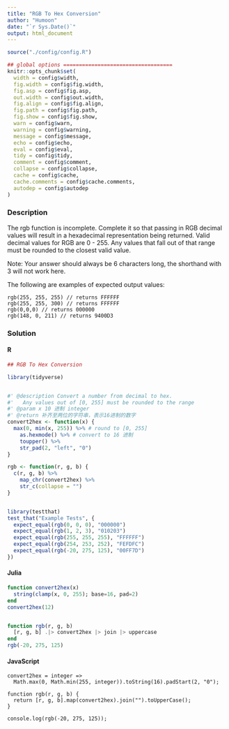```yaml
---
title: "RGB To Hex Conversion"
author: "Humoon"
date: "`r Sys.Date()`"
output: html_document
---
```



```r
source("./config/config.R")

## global options ===================================
knitr::opts_chunk$set(
  width = config$width,
  fig.width = config$fig.width,
  fig.asp = config$fig.asp,
  out.width = config$out.width,
  fig.align = config$fig.align,
  fig.path = config$fig.path,
  fig.show = config$fig.show,
  warn = config$warn,
  warning = config$warning,
  message = config$message,
  echo = config$echo,
  eval = config$eval,
  tidy = config$tidy,
  comment = config$comment,
  collapse = config$collapse,
  cache = config$cache,
  cache.comments = config$cache.comments,
  autodep = config$autodep
)
```



### Description

The rgb function is incomplete. Complete it so that passing in RGB decimal values will result in a hexadecimal representation being returned. Valid decimal values for RGB are 0 - 255. Any values that fall out of that range must be rounded to the closest valid value.

Note: Your answer should always be 6 characters long, the shorthand with 3 will not work here.

The following are examples of expected output values:

```
rgb(255, 255, 255) // returns FFFFFF
rgb(255, 255, 300) // returns FFFFFF
rgb(0,0,0) // returns 000000
rgb(148, 0, 211) // returns 9400D3
```


### Solution

#### R
```r
## RGB To Hex Conversion

library(tidyverse)


#' @description Convert a number from decimal to hex.
#'   Any values out of [0, 255] must be rounded to the range
#' @param x 10 进制 integer
#' @return 补齐至两位的字符串，表示16进制的数字
convert2hex <- function(x) {
  max(0, min(x, 255)) %>% # round to [0, 255]
    as.hexmode() %>% # convert to 16 进制
    toupper() %>%
    str_pad(2, "left", "0")
}

rgb <- function(r, g, b) {
  c(r, g, b) %>%
    map_chr(convert2hex) %>%
    str_c(collapse = "")
}


library(testthat)
test_that("Example Tests", {
  expect_equal(rgb(0, 0, 0), "000000")
  expect_equal(rgb(1, 2, 3), "010203")
  expect_equal(rgb(255, 255, 255), "FFFFFF")
  expect_equal(rgb(254, 253, 252), "FEFDFC")
  expect_equal(rgb(-20, 275, 125), "00FF7D")
})
```


#### Julia
```julia

function convert2hex(x)
  string(clamp(x, 0, 255); base=16, pad=2)
end
convert2hex(12)


function rgb(r, g, b)
  [r, g, b] .|> convert2hex |> join |> uppercase
end
rgb(-20, 275, 125)
```


#### JavaScript

```node

convert2hex = integer =>
  Math.max(0, Math.min(255, integer)).toString(16).padStart(2, "0");

function rgb(r, g, b) {
  return [r, g, b].map(convert2hex).join("").toUpperCase();
}

console.log(rgb(-20, 275, 125));
```



